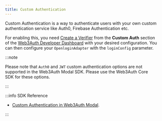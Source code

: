 ```yaml
---
title: Custom Authentication
---
```


Custom Authentication is a way to authenticate users with your own custom authentication service like Auth0, Firebase Authentication etc.

For enabling this, you need [Create a Verifier](/custom-authentication/verifiers) from the **Custom Auth** section of the
[Web3Auth Developer Dashboard](https://dashboard.web3auth.io) with your desired configuration. You can then configure your `OpenloginAdapter` with the
`loginConfig` parameter.

:::note

Please note that `Auth0` and `JWT` custom authentication options are not supported in the Web3Auth Modal SDK. Please use the Web3Auth Core SDK for
these options.

:::

:::info SDK Reference

- [Custom Authentication in Web3Auth Modal](/sdk/web/modal/custom-authentication).

:::
